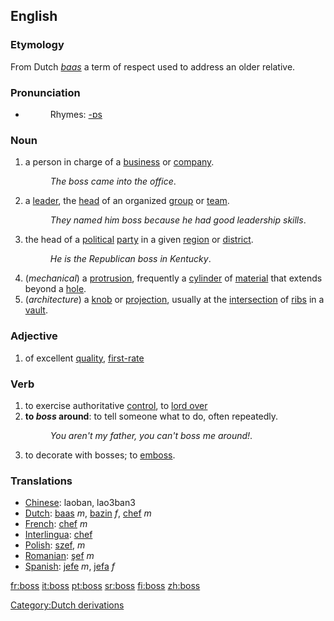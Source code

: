==English==
=== Etymology ===
From Dutch ''[[baas]]'' a term of respect used to address an older relative.

===Pronunciation===
*{{audio|en-us-boss.ogg|Audio (US)}}
*:Rhymes: [[Rhymes:English:-ɒs|-ɒs]]

=== Noun ===
#a person in charge of a [[business]] or [[company]].
#:''The boss came into the office''.
#a [[leader]], the [[head]] of an organized [[group]] or [[team]].
#:''They named him boss because he had good leadership skills''.
#the head of a [[political]] [[party]] in a given [[region]] or [[district]].
#:''He is the Republican boss in Kentucky''.
#(''mechanical'') a [[protrusion]], frequently a [[cylinder]] of [[material]] that extends beyond a [[hole]].
#(''architecture'') a [[knob]] or [[projection]], usually at the [[intersection]] of [[rib]]s in a [[vault]].

=== Adjective ===
#{{slang}} of excellent [[quality]], [[first-rate]]
=== Verb ===
#to exercise authoritative [[control]], to [[lord over]]
#'''to ''boss'' around''': to tell someone what to do, often repeatedly.
#:''You aren't my father, you can't boss me around!''.
#to decorate with bosses; to [[emboss]].

=== Translations ===
*[[Chinese]]: laoban, lao3ban3
*[[Dutch]]: [[baas]] ''m'', [[bazin]] ''f'', [[chef]] ''m''
*[[French]]: [[chef]] ''m''
*[[Interlingua]]: [[chef]]
*[[Polish]]: [[szef]], ''m''
*[[Romanian]]: [[şef]] ''m''
*[[Spanish]]: [[jefe]] ''m'', [[jefa]] ''f''

[[Category:Dutch derivations]]

[[fr:boss]]
[[it:boss]]
[[pt:boss]]
[[sr:boss]]
[[fi:boss]]
[[zh:boss]]